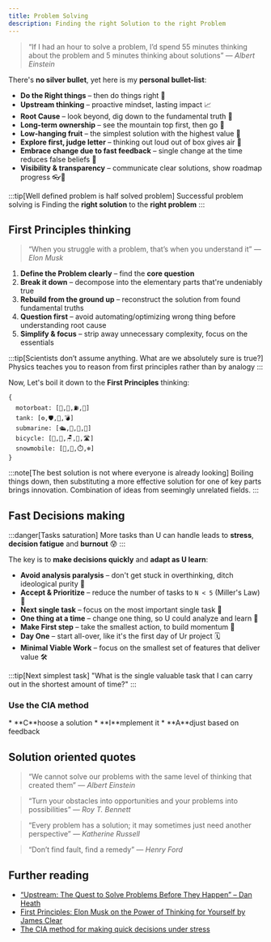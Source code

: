 ```yaml
---
title: Problem Solving
description: Finding the right Solution to the right Problem
---
```


> “If I had an hour to solve a problem, I’d spend 55 minutes thinking about the problem and 5 minutes thinking about solutions”
> <cite>— Albert Einstein</cite>

There's **no silver bullet**, yet here is my **personal bullet-list**:

* **Do the Right things** – then do things right 🎯
* **Upstream thinking** – proactive mindset, lasting impact 📈
* **Root Cause** – look beyond, dig down to the fundamental truth 🌰
* **Long-term ownership** – see the mountain top first, then go 🗻
* **Low-hanging fruit** – the simplest solution with the highest value 🍐
* **Explore first, judge letter** – thinking out loud out of box gives air 🪽
* **Embrace change due to fast feedback** – single change at the time reduces false beliefs 🏹
* **Visibility & transparency** – communicate clear solutions, show roadmap progress 👓🐾

:::tip[Well defined problem is half solved problem]
Successful problem solving is Finding the **right solution** to the **right problem**
:::

## First Principles thinking

> “When you struggle with a problem, that’s when you understand it”
> <cite>— Elon Musk</cite>

1. **Define the Problem clearly** – find the **core question**
2. **Break it down** – decompose into the elementary parts that're undeniably true
3. **Rebuild from the ground up** – reconstruct the solution from found fundamental truths
4. **Question first** – avoid automating/optimizing wrong thing before understanding root cause
5. **Simplify & focus** – strip away unnecessary complexity, focus on the essentials

:::tip[Scientists don’t assume anything. What are we absolutely sure is true?]
Physics teaches you to reason from first principles rather than by analogy
:::

Now, Let's boil it down to the **First Principles** thinking:

```
{
  motorboat: [🛶,🎿,⛽,🌊]
  tank️: [⚙️,🛡,🔫️,💣️]
  submarine: [🛳,️🐋,🔭,🌊]
  bicycle: [🚶,🛞,🪑‍,🔁️,🛣]
  snowmobile: [🛵,🎿,⏱️,❄️]
}
```

:::note[The best solution is not where everyone is already looking]
Boiling things down, then substituting a more effective solution for one of key parts brings innovation.
Combination of ideas from seemingly unrelated fields.
:::

<TreatMeBtn />

## Fast Decisions making

:::danger[Tasks saturation]
More tasks than U can handle leads to **stress**, **decision fatigue** and **burnout** 😰
:::

The key is to **make decisions quickly** and **adapt as U learn**:

* **Avoid analysis paralysis** – don't get stuck in overthinking, ditch ideological purity 🙉
* **Accept & Prioritize** – reduce the number of tasks to `N < 5` (Miller's Law) 🧮️
* **Next single task** – focus on the most important single task 🎯
* **One thing at a time** – change one thing, so U could analyze and learn 🩻
* **Make First step** – take the smallest action, to build momentum 🚶
* **Day One** – start all-over, like it's the first day of Ur project 🗓️
* **Minimal Viable Work** – focus on the smallest set of features that deliver value 🛠️

:::tip[Next simplest task]
"What is the single valuable task that I can carry out in the shortest amount of time?"
:::

### <h3 class="hidden">Use the CIA method</h3>
<Card title="Use the CIA method" icon="emoji:detective">
  * **C**hoose a solution
  * **I**mplement it
  * **A**djust based on feedback
</Card>

## Solution oriented quotes

> “We cannot solve our problems with the same level of thinking that created them”
> <cite>— Albert Einstein</cite>

> “Turn your obstacles into opportunities and your problems into possibilities”
> <cite>— Roy T. Bennett</cite>

> “Every problem has a solution; it may sometimes just need another perspective”
> <cite>— Katherine Russell</cite>

> “Don’t find fault, find a remedy”
> <cite>— Henry Ford</cite>


## Further reading

- [“Upstream: The Quest to Solve Problems Before They Happen” – Dan Heath](https://www.amazon.com/Upstream-Quest-Problems-Before-Happen/dp/1982134720)
- [First Principles: Elon Musk on the Power of Thinking for Yourself by James Clear](https://jamesclear.com/first-principles)
- [The CIA method for making quick decisions under stress](https://youtu.be/h5sCj8ic1rM?si=9i5VgQMAYiXY_oda)

<script is:inline src="/external-links.js"></script>